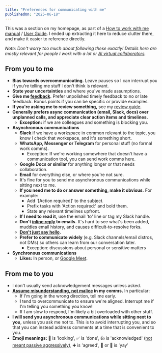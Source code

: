 ```yaml
---
title: "Preferences for communicating with me"
publishedOn: "2025-06-18"
---
```


This was a section on my homepage, as part of a [How to work with me manual](https://medium.com/swlh/user-manual-to-me-92c8ce68f960) / [User Guide](https://lg.substack.com/p/the-looking-glass-a-user-guide-to). I ended up extracting it here to reduce clutter there, and make it easier to reference directly.

_Note: Don't worry too much about following these exactly! Details here are mostly relevant for people I work with a lot or [AI virtual collaborators](https://www.youtube.com/watch?v=snkOMOjiVOk&t=932s)._

## From you to me

- **Bias towards overcommunicating.** Leave pauses so I can interrupt you if you're telling me stuff I don't think is relevant.
- **State your uncertainties** and where you've made assumptions.
- **Give me [feedback](/feedback/).** Prefer unpolished timely feedback to no or late feedback. Bonus points if you can be specific or provide examples.
- **If you're asking me to review something,** see my [review guide](/blog/reviewing-your-work/).
- **Generally prefers async communication (email, Slack, docs) over unplanned calls, and appreciate clear action items and timelines.**
  - **Exception:** if we are colleagues and something is blocking you.
- **Asynchronous communications**
  - **Slack** if we have a workspace in common relevant to the topic, you know I check that workspace, and it's something short.
  - **WhatsApp, Messenger or Telegram** for personal stuff (no formal work comms).
    - Exception: If we're working somewhere that doesn't have a communication tool, you can send work comms here.
  - **Google Docs or similar** for anything longer or that needs collaboration.
  - **Email** for everything else, or where you're not sure.
  - It's fine for you to send me asynchronous communications while sitting next to me.
  - **If you need me to do or answer something, make it obvious.** For example:
    - Add '[Action required]' to the subject.
    - Prefix tasks with 'Action required:' and bold them.
    - State any relevant timelines upfront.
  - **If I need to read it,** use the email 'to' line or tag my Slack handle.
  - **Don't [inline reply](https://ssw.com.au/rules/email-avoid-inline/) to emails.** It's hard to see what's been added, muddies email history, and causes difficult-to-resolve forks.
  - **[Don't just say hello](https://nohello.net/).**
  - **Prefer to communicate widely** (e.g. Slack channels/email distros, not DMs) so others can learn from our conversation later.
    - Exception: discussions about personal or sensitive matters
- **Synchronous communications**
  - **Likes:** In person, or [Google Meet](https://meet.google.com/).

## From me to you

- I don't usually send acknowledgement messages unless asked.
- **[Assume misunderstanding, not malice](https://en.wikipedia.org/wiki/Hanlon%27s_razor) in my comms.** In particular:
  - If I'm going in the wrong direction, tell me early.
  - I tend to overcommunicate to ensure we're aligned. Interrupt me if I'm telling you something you know!
  - If I am slow to respond, I'm likely a bit overloaded with other stuff.
- **I will send you asynchronous communications while sitting next to you,** unless you ask me not to. This is to avoid interrupting you, and so that you can instead address comments at a time that is convenient to you.
- **Emoji meanings:** 👀 is 'looking', ✅ is 'done', 👍 is 'acknowledged' ([not meant passive aggressively](https://www.cnet.com/culture/internet/gen-z-youll-have-to-pry-the-hostile-thumbs-up-emoji-from-my-old-dead-hands/)), ➕ is 'agreed', 🙌 or 🎉 is 'yay'
